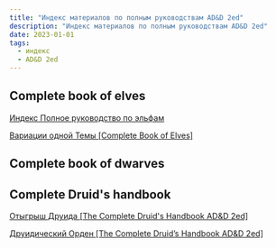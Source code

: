 ```yaml
---
title: "Индекс материалов по полным руководствам AD&D 2ed"
description: "Индекс материалов по полным руководствам AD&D 2ed"
date: 2023-01-01
tags:
  - индекс
  - AD&D 2ed
---
```


## Complete book of elves

[Индекс Полное руководство по эльфам](https://cyborgsandmages.com/posts/articles/index-complete-book-of-elves)

[Вариации одной Темы [Complete Book of Elves]](https://cyborgsandmages.com/posts/articles/variants-of-one-theme-complete-books-of-elves-adnd2)

## Complete book of dwarves

## Complete Druid's handbook

[Отыгрыш Друида [The Complete Druid's Handbook AD&D 2ed]](https://cyborgsandmages.com/posts/articles/druid-roleplyaing-adnd2-complete-druid-handbook)

[Друидический Орден [The Complete Druid’s Handbook AD&D 2ed]](https://cyborgsandmages.com/posts/articles/druidic-order-adnd2-complete-druid-handbook)